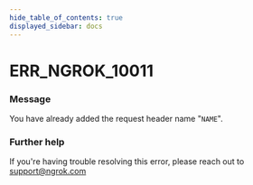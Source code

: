 ```yaml
---
hide_table_of_contents: true
displayed_sidebar: docs
---
```



# ERR_NGROK_10011

### Message

You have already added the request header name "`NAME`".

### Further help

If you're having trouble resolving this error, please reach out to [support@ngrok.com](mailto:support@ngrok.com?subject=Help%20with%20ERR_NGROK_10011)

<ErrorDetails error="err_ngrok_10011" />
